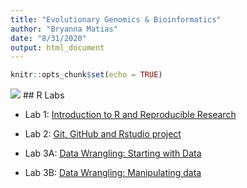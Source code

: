 ```yaml
---
title: "Evolutionary Genomics & Bioinformatics"
author: "Bryanna Matias"
date: "8/31/2020"
output: html_document
---
```


```r
knitr::opts_chunk$set(echo = TRUE)
```

![](images/Profile.jpg)
## R Labs

* Lab 1: [Introduction to R and Reproducible Research](EvoGeno_Lab1.html)

* Lab 2: [Git, GitHub and Rstudio project](EvoGeno_Lab2.html)

* Lab 3A: [Data Wrangling: Starting with Data ](EvoGeno_Lab3A.html)

* Lab 3B: [Data Wrangling: Manipulating data](EvoGeno_Lab3B.html)


